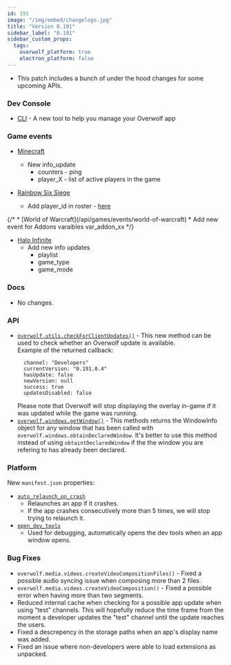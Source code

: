 ```yaml
---
id: 191
image: "/img/embed/changelogs.jpg"
title: "Version 0.191"
sidebar_label: "0.191"
sidebar_custom_props:
  tags:
    overwolf_platform: true
    electron_platform: false
---
```


* This patch includes a bunch of under the hood changes for some upcoming APIs.

### Dev Console
* <a href="https://www.npmjs.com/package/@overwolf/ow-cli/" target="_blank">CLI</a> - A new tool to help you manage your Overwolf app

### Game events

 * [Minecraft](/api/games/events/minecraft)
   * New info_update
     * counters - ping
     * player_X - list of active players in the game

 * [Rainbow Six Siege](/api/games/events/rainbow-six-siege)
   * Add player_id in roster - [here](/api/games/events/rainbow-six-siege#roster)

<div>{/* * [World of Warcraft](/api/games/events/world-of-warcraft)
  * Add new event for Addons varaibles var_addon_xx */} </div>

 * [Halo Infinite](/api/games/events/halo-infinite)
   * Add new info updates
      * playlist
      * game_type
      * game_mode

### Docs

* No changes.

### API
- [`overwolf.utils.checkForClientUpdates()`](/api/utils) - This new method can be used to check whether an Overwolf update is available.  
 Example of the returned callback: 
    ```
      channel: "Developers"
      currentVersion: "0.191.0.4"
      hasUpdate: false
      newVersion: null
      success: true
      updatesDisabled: false
    ```
    Please note that Overwolf will stop displaying the overlay in-game if it was updated while the game was running.
 -   [`overwolf.windows.getWindow()`](/api/windows) - This methods returns 
 the WindowInfo object for any window that has been called with `overwolf.windows.obtainDeclaredWindow`. It's better to use this method instead of using 
 `obtaintDeclaredWindow` if the the window you are refering to has already
been declared.

### Platform
New `manifest.json` properties:
 - [`auto_relaunch_on_crash`](/api/manifest#auto_relaunch_on_crash)
   - Relaunches an app if it crashes.
   - If the app crashes consecutively more than 5 times, we will stop trying to relaunch it.
 - [`open_dev_tools`](/api/manifest#open_dev_tools)
   - Used for debugging, automatically opens the dev tools when an app window opens. 

### Bug Fixes
- `overwolf.media.videos.createVideoCompositionFiles()` - Fixed a possible audio
syncing issue when composing more than 2 files.
- `overwolf.media.videos.createVideoComposition()` - Fixed a possible error when
having more than two segments.
- Reduced internal cache when checking for a possible app update when using 
"test" channels. This will hopefully reduce the time frame from the moment a developer updates
the "test" channel until the update reaches the users.
- Fixed a descrepency in the storage paths when an app's display name was added.
- Fixed an issue where non-developers were able to load extensions as unpacked.

